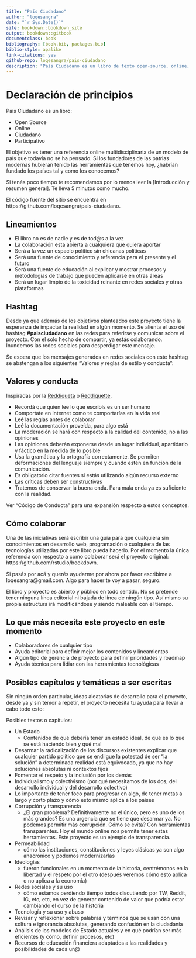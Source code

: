 ```yaml
--- 
title: "País Ciudadano"
author: "loqesangra"
date: "`r Sys.Date()`"
site: bookdown::bookdown_site
output: bookdown::gitbook
documentclass: book
bibliography: [book.bib, packages.bib]
biblio-style: apalike
link-citations: yes
github-repo: loqesangra/pais-ciudadano
description: "País Ciudadano es un libro de texto open-source, online, ciudadano y participativo, con el objetivo de definir y modelar un modelo de país en manos de la ciudadanía, y a la vez señalar y denunciar las falencias del status quo."
---
```


# Declaración de principios

País Ciudadano es un libro:

- Open Source
- Online
- Ciudadano
- Participativo

El objetivo es tener una referencia online multidisciplinaria de un modelo de país que todavía no se ha pensado. Si los fundadores de las patrias modernas hubieran tenido las herramientas que tenemos hoy, ¿habrían fundado los países tal y como los conocemos?

Si tenés poco tiempo te recomendamos por lo menos leer la [Introducción y resumen general]. Te lleva 5 minutos como mucho.

El código fuente del sitio se encuentra en https://github.com/loqesangra/pais-ciudadano.

## Lineamientos

- El libro no es de nadie y es de tod\@s a la vez
- La colaboración esta abierta a cualquiera que quiera aportar
- Será a la vez un espacio político sin chicanas políticas
- Será una fuente de conocimiento y referencia para el presente y el futuro
- Será una fuente de educación al explicar y mostrar procesos y metodologías de trabajo que pueden aplicarse en otras áreas
- Será un lugar limpio de la toxicidad reinante en redes sociales y otras plataformas


## Hashtag

Desde ya que además de los objetivos planteados este proyecto tiene la esperanza de impactar la realidad en algún momento. Se alienta el uso del hashtag **#paisciudadano** en las redes para referirse y comunicar sobre el proyecto. Con el solo hecho de compartir, ya estás colaborando. Inundemos las redes sociales para desperdigar este mensaje.

Se espera que los mensajes generados en redes sociales con este hashtag se abstengan a los siguientes "Valores y reglas de estilo y conducta":

## Valores y conducta

Inspiradas por la [Reddiqueta](https://www.reddit.com/wiki/es/reddiquette) o [Reddiquette](https://reddit.zendesk.com/hc/en-us/articles/205926439-Reddiquette).

- Recordá que quien lee lo que escribís es un ser humano
- Comportate en internet como te comportarías en la vida real
- Leé las reglas antes de colaborar
- Leé la documentación proveída, para algo está
- La moderación se hará con respecto a la calidad del contenido, no a las opiniones
- Las opiniones deberán exponerse desde un lugar individual, apartidario y fáctico en la medida de lo posible
- Usa la gramática y la ortografía correctamente. Se permiten deformaciones del lenguaje siempre y cuando estén en función de la comunicación.
- Es obligatorio citar fuentes si estás utilizando algún recurso externo
- Las críticas deben ser constructivas
- Tratemos de conservar la buena onda. Para mala onda ya es suficiente con la realidad.

Ver "Código de Conducta" para una expansión respecto a estos conceptos.

## Cómo colaborar

Una de las iniciativas será escribir una guía para que cualquiera sin conocimientos en desarrollo web, programación o cualquiera de las tecnologías utilizadas por este libro pueda hacerlo. Por el momento la única referencia con respecto a como colaborar será el proyecto original: https://github.com/rstudio/bookdown.

Si pasás por acá y querés ayudarme por ahora por favor escribime a loqesangra@gmail.com. Algo para hacer te voy a pasar, seguro.

El libro y proyecto es abierto y público en todo sentido. No se pretende tener ninguna línea editorial ni bajada de línea de ningún tipo. Así mismo su propia estructura irá modificándose y siendo maleable con el tiempo.

## Lo que más necesita este proyecto en este momento

- Colaboradores de cualquier tipo
- Ayuda editorial para definir mejor los contenidos y lineamientos
- Algún tipo de gerencia de proyecto para definir prioridades y roadmap
- Ayuda técnica para lidiar con las herramientas tecnológicas


## Posibles capítulos y temáticas a ser escritas

Sin ningún orden particular, ideas aleatorias de desarrollo para el proyecto, desde ya y sin temor a repetir, el proyecto necesita tu ayuda para llevar a cabo todo esto:

Posibles textos o capítulos:

- Un Estado
  - Contenidos de qué debería tener un estado ideal, de qué es lo que se está haciendo bien y qué mal
- Desarmar la radicalización de los discursos existentes explicar que cualquier partido político que se endilgue la potestad de ser "la solución" a determinada realidad está equivocado, ya que no hay soluciones absolutas ni contextos fijos
- Fomentar el respeto y la inclusión por los demás
- Individualismo y colectivismo (por qué necesitamos de los dos, del desarrollo individual y del desarrollo colectivo)
- Lo importante de tener foco para progresar en algo, de tener metas a largo y corto plazo y cómo esto mismo aplica a los países
- Corrupción y transparencia
  - ¿El gran problema? Definitivamente no el único, pero es uno de los más grandes? Es una urgencia que se tiene que desarmar ya. No podemos permitir más corrupción. Cómo se evita? Con herramientas transparentes. Hoy el mundo online nos permite tener estas herramientas. Este proyecto es un ejemplo de transparencia.
- Permeabilidad
  - cómo las instituciones, constituciones y leyes clásicas ya son algo anacrónico y podemos modernizarlas
- Ideologías
  - fueron funcionales en un momento de la historia, centrémonos en la libertad y el respeto por el otro (después veremos cómo esto aplica o no aplica a la economía)
- Redes sociales y su uso
  - cómo estamos perdiendo tiempo todos discutiendo por TW, Reddit, IG, etc, etc, en vez de generar contenido de valor que podría estar cambiando el curso de la historia
- Tecnología y su uso y abuso
- Revisar y reflexionar sobre palabras y términos que se usan con una soltura e ignorancia absolutas, generando confusión en la ciudadanía
- Análisis de los modelos de Estado actuales y en qué podrían ser más eficientes (y cómo, definir procesos, etc)
- Recursos de educación financiera adaptados a las realidades y posibilidades de cada un@
